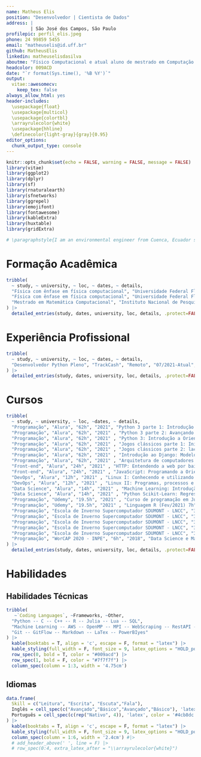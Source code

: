 ---
name: Matheus Elis
position: "Desenvolvedor | Cientista de Dados"
address: |
         | São José dos Campos, São Paulo
profilepic: perfil_elis.jpeg
phone: 24 99859 5455
email: "matheuselis@id.uff.br"
github: MatheusElis
linkedin: matheuselisdasilva
aboutme: "Físico Computacional e atual aluno de mestrado em Computação Aplicada no Instituto Nacional de Pesquisas Espaciais (INPE). Atualmente atuo como Desenvolvedor Python e possuo habilidades de resolução de problemas voltados a modelagem e estatística e experiência acadêmica e profissional com trabalho individuais e em equipe."
headcolor: 009ACD
date: "`r format(Sys.time(), '%B %Y')`"
output: 
  vitae::awesomecv:
    keep_tex: false
always_allow_html: yes
header-includes:
  \usepackage{float}
  \usepackage{multicol}
  \usepackage{colortbl}
  \arrayrulecolor{white}
  \usepackage{hhline}
  \definecolor{light-gray}{gray}{0.95}
editor_options: 
  chunk_output_type: console
---

```{r setup, include=FALSE}
knitr::opts_chunk$set(echo = FALSE, warning = FALSE, message = FALSE)
library(vitae)
library(ggplot2)
library(dplyr)
library(sf)
library(rnaturalearth)
library(sfnetworks)
library(ggrepel)
library(emojifont)
library(fontawesome)
library(kableExtra)
library(huxtable)
library(gridExtra)
```

```{r}
# \paragraphstyle{I am an environmental engineer from Cuenca, Ecuador specialized in Geospatial Technologies, expected by March 2019. My research scope includes spatial data analysis, particularly focused on R programming; remote sensing and earth observation data analysis, specially optical satellite imagery applied to environmental studies and analyses such as air pollution, land use/land cover change; geostatistical analysis of climate data; and ecological modelling. I feel very keen to pursue a career in research, science, and academia.}
```

<!-- | Nationality: Ecuadorian, Birthdate: 05/01/1994 -->

\faIcon{university} Formação Acadêmica
==================================

```{r education}
tribble( 
  ~ study, ~ university, ~ loc, ~ dates, ~ details,
  "Física com ênfase em física computacional", "Universidade Federal Fluminense", "Volta Redonda, Rio de Janeiro", "2015-2021", "Monitor Bolsista no Projeto Sensebiliza (2017-2021)",
  "Física com ênfase em física computacional", "Universidade Federal Fluminense", "Volta Redonda, Rio de Janeiro", "2015-2021", "Monografia intitulada 'Estudo da Dinâmica da Hanseníase no Norte do Brasil Via Modelagem Baseada em Agentes'", 
  "Mestrado em Matemática Computacional", "Instituto Nacional de Pesquisas Espaciais (INPE)", "São José dos Campos", "2021-Atual", "Disciplinas: Programação de Sistemas Massivamente Paralelos, Tópicos em Observação da Terra, Modelagem e Simulação do Sistema Terrestre, Redes Complexas Dinâmica e Aplicações, Tópicos Avançados em Modelagem Ambiental"
) |> 
  detailed_entries(study, dates, university, loc, details, .protect=FALSE)
```

\faIcon{briefcase} Experiência Profissional
============================================

```{r experience, eval = T}
tribble( 
  ~ study, ~ university, ~ loc, ~ dates, ~ details,
  "Desenvolvedor Python Pleno", "TrackCash", "Remoto", "07/2021-Atual", "Atuar como desenvolvedor backend no desenvolvimento de sistemas para automação de processos, comunicação com apis e leitura de dados em arquivos."
) |> 
  detailed_entries(study, dates, university, loc, details, .protect=FALSE)
```

<!--
\faIcon{lightbulb} Projects
=====================================

\smallskip

\faIcon{satellite} Research projects
---------------------------------
<!-- \par\noindent\nobreak\vspace{-30pt}\rule{\textwidth}{1pt} -->

<!--
```{r proj}
tribble(
  ~ name, ~ acronym, ~ date, ~study_area,
  "Smarter Targeting of Erosion Control", "STEC", "2018 - 2023", "NZ", 
  "The impact of mass movements on alpine trails and huts assessed by EO data", "MontEO \\href{http://monteo.zgis.at/}{\\tiny{\\faIcon{link}}}", "2020 - 2021", "AT", 
  "Detection and Analysis of Landslide-induced River Course Changes and Lake Formation", "RiCoLa \\href{http://landslides-and-rivers.sbg.ac.at/}{\\tiny{\\faIcon{link}}}", "2017 - 2020", "AT, NZ, TW", 
  "Observation and Reporting of Landscape Dynamics by Citizens", "citizenMorph \\href{http://citizenmorph.sbg.ac.at/}{\\tiny{\\faIcon{link}}}", "2018 - 2020", "AT, DE, IS", 
  "Mapping, Monitoring and Modelling the Spatio-Temporal Dynamics of Land Surface Morphology", "MORPH \\href{http://morph.sbg.ac.at/}{\\tiny{\\faIcon{link}}}", "2016 - 2020", "IS"
) |> 
  detailed_entries(with = acronym, what = name, when = date, where = study_area, .protect=FALSE)  
```

\smallskip

\faIcon{laptop-code} Programming projects
----------------------------------
<!-- \par\noindent\nobreak\vspace{-30pt}\rule{\textwidth}{1pt} -->

<!--
```{r dev}
tribble(
  ~ name, ~ acronym, ~ type,
  "Landslide dammed-lakes detection and monitoring after the Kaikōura earthquake in New Zealand", "Kaikoura landslide dammed-lakes \\href{https://github.com/loreabad6/KaikouraDammedLakes_public}{\\tiny{\\faIcon{link}}}", "GEE project",
  "Tidy Geospatial Networks in R", "sfnetworks \\href{https://luukvdmeer.github.io/sfnetworks/}{\\tiny{\\faIcon{link}}}", "R Package",
  "Bicycle Network Analysis Score for UK and NL",
  "BNA-EU \\href{https://github.com/loreabad6/masters-thesis-geotech}{\\tiny{\\faIcon{link}}}", "RMarkdown Reporting"
) |> 
  detailed_entries(with = acronym, what = name, where = type, .protect=FALSE)  
```
-->


\faIcon{laptop-code} Cursos
================================


```{r presentations}
tribble( 
  ~ study, ~ university, ~ loc, ~dates, ~ details,
  "Programação", "Alura", "62h", "2021", "Python 3 parte 1: Introdução à nova versão da linguagem (de 22/07/2021 a 26/07/2021) 12h",
  "Programação", "Alura", "62h", "2021" , "Python 3 parte 2: Avançando na linguagem (de 15/10/2021 a 15/10/2021) 12h",
  "Programação", "Alura", "62h", "2021" , "Python 3: Introdução a Orientação a objetos (de 26/07/2021 a 25/11/2021) 12h",
  "Programação", "Alura", "62h", "2021" , "Jogos clássicos parte 1: Iniciando no Javascript com Pong (de 23/07/2021 a 27/07/2021) 6h",
  "Programação", "Alura", "62h", "2021" , "Jogos clássicos parte 2: laços e listas com Javascript (de 27/07/2021 a 28/07/2021) 4h",
  "Programação", "Alura", "62h", "2021" , "Introdução ao Django: Modelo, Rotas e Views (de 09/09/2021 a 13/09/2021) 8h",
  "Programação", "Alura", "62h", "2021" , "Arquitetura de computadores: Por trás de como seu programa funciona (de 28/07/2021 a 01/08/2021) 8h",
  "Front-end", "Alura", "24h", "2021" , "HTTP: Entendendo a web por baixo dos panos (de 12/08/2021 a 16/08/2021) 14h",
  "Front-end", "Alura", "24h", "2021" , "JavaScript: Programando a Orientação a Objetos (de 17/11/2021 a 17/11/2021) 10h",
  "DevOps", "Alura", "12h", "2021" , "Linux I: Conhecendo e utilizando o terminal (de 01/08/2021 a 01/08/2021) 4h",
  "DevOps", "Alura", "12h", "2021" , "Linux II: Programas, processos e pacotes (de 15/10/2021 a 15/10/2021) 8h",
  "Data Science", "Alura", "14h", "2021" , "Machine Learning: Introdução a classificação com SKLearn (de 27/08/2021 a 14/09/2021) 8h",
  "Data Science", "Alura", "14h", "2021" , "Python Scikit-Learn: Regressão, classificação e clustering (de 14/09/2021 a 14/09/2021) 6h",
  "Programação", "Udemy", "19.5h", "2021" , "Curso de programação em Julia (Fev/2021) 12.5h",
  "Programação", "Udemy", "19.5h", "2021" , "Linguagem R (Fev/2021) 7h",
  "Programação", "Escola de Inverno Supercomputador SDUMONT - LNCC", "32h", "2018", "R em ambiente HPC (Ago/2018) 4h",
  "Programação", "Escola de Inverno Supercomputador SDUMONT - LNCC", "32h", "2018", "Introdução a Programação Paralela/OpenMP (Ago/2018) 4h",
  "Programação", "Escola de Inverno Supercomputador SDUMONT - LNCC", "32h", "2018", "Introdução ao uso de containers em Computação de Alto desempenho (Ago/2018) 4h",
  "Programação", "Escola de Inverno Supercomputador SDUMONT - LNCC", "32h", "2018", "Fortram para Programação Paralela (Ago/2018) 8h",
  "Programação", "Escola de Inverno Supercomputador SDUMONT - LNCC", "32h", "2018", "C para Programação Paralela (Ago/2018) 8h",
  "Programação", "WorCAP 2020 - INPE", "6h", "2018", "Data Science e Machine Learning (Set/2020) 6h",
) |> 
  detailed_entries(study, dates, university, loc, details, .protect=FALSE)
```

\faIcon{brain} Habilidades
================================

\smallskip

\faIcon{cogs} Habilidades Técnicas
---------------------------------
<!-- \noindent\makebox[\linewidth]{\rule{\textwidth}{0.4pt}} -->

<!-- \par\noindent\nobreak\vspace{-30pt}\rule{\textwidth}{1pt} -->

```{r techtable, results='markup'}
tribble(
   ~`Coding Languages`, ~Frameworks, ~Other, 
  "Python -- C -- C++ -- R -- Julia -- Lua -- SQL",
  "Machine Learning -- AWS -- OpenMP -- MPI -- WebScraping -- RestAPI -- Django -- Flask",
  "Git -- GitFlow -- Markdown -- LaTex -- PowerBIyes"
) |>
  kable(booktabs = T, align = 'c', escape = F, format = "latex") |>
  kable_styling(full_width = F, font_size = 9, latex_options = "HOLD_position") |> 
  row_spec(0, bold = T, color = "#009acd") |> 
  row_spec(1, bold = F, color = "#7f7f7f") |> 
  column_spec(column = 1:3, width = '4.75cm')
```

<!-- \smallskip -->

<!--
\faIcon{calendar} Organizational skills
------------------------------
```{r events}
tribble(
  ~ event, ~ date, ~ place,
  "e-Rum 2020 satellite event: \\textit{sfnetworks} Webinar and Hackathon \\href{https://2020.erum.io/program/hackathon/}{\\tiny{\\faIcon{link}}}", "06, 2020", "Online Event",
  "citizenMorph App Testing Workshop", "09, 2019", "Höfn, IS",
  "GeoMundus 2018 \\href{http://www.geomundus.org/2018/}{\\tiny{\\faIcon{link}}}", "12, 2018", "Lisbon, PT",
  # "I University Simposium of Environmental Science Research", "06, 2016", "Cuenca, EC",
  "Vicepresident of the Student Association of Environmental Engineers", "2013 - 2014", "Cuenca, EC",
) |> 
  brief_entries(what = event, when = date, with = place, .protect = F)
```
  -->
  
\bigskip

\faIcon{language} Idiomas
-------------------------------

```{r langforeign, results='markup'}
data.frame(
  Skill = c("Leitura", "Escrita", "Escuta","Fala"),
  Inglês = cell_spec(c("Avançado","Básico","Avançado","Básico"), 'latex', color = '#009acd'), 
  Português = cell_spec(c(rep("Nativo", 4)), 'latex', color = '#4cb8dc')
) |>
  kable(booktabs = T, align = 'c', escape = F, format = "latex") |>
  kable_styling(full_width = F, font_size = 9, latex_options = "HOLD_position") |>
  column_spec(column = 1:6, width = '2.4cm') #|> 
  # add_header_above(' ', line = F) |>
  # row_spec(0:4, extra_latex_after = "\\arrayrulecolor{white}") 
```